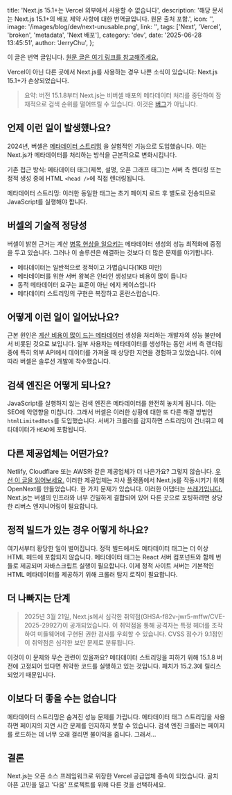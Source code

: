   title: 'Next.js 15.1+는 Vercel 외부에서 사용할 수 없습니다',
  description:
    '해당 문서는 Next.js 15.1+의 배포 제약 사항에 대한 번역글입니다. 원문 출처 포함.',
  icon: '',
  image: '/images/blog/dev/next-unusable.png',
  link: '',
  tags: ['Next', 'Vercel', 'broken', 'metadata', 'Next 배포'],
  category: 'dev',
  date: '2025-06-28 13:45:51',
  author: 'JerryChu',
};

이 글은 번역 글입니다. [원문 글은 여기 링크를 참고해주세요.](https://omarabid.com/nextjs-vercel)

Vercel이 아닌 다른 곳에서 Next.js를 사용하는 경우 나쁜 소식이 있습니다: Next.js 15.1+가 손상되었습니다.

> 요약: 버전 15.1.8부터 Next.js는 비버셀 배포의 메타데이터 처리를 중단하여 잠재적으로 검색 순위를 떨어뜨릴 수 있습니다. 이것은 [버그](https://github.com/vercel/next.js/issues/77519#issuecomment-2770488614)가 아닙니다.

## 언제 이런 일이 발생했나요?

2024년, 버셀은 [메타데이터 스트리밍](https://nextjs.org/blog/next-15-2#streaming-metadata) 을 실험적인 기능으로 도입했습니다. 이는 Next.js가 메타데이터를 처리하는 방식을 근본적으로 변화시킵니다.

기존 접근 방식: 메타데이터 태그(제목, 설명, 오픈 그래프 태그)는 서버 측 렌더링 또는 정적 생성 중에 HTML `<head />`에 직접 렌더링됩니다.

메타데이터 스트리밍: 이러한 동일한 태그는 초기 페이지 로드 후 별도로 전송되므로 JavaScript를 실행해야 합니다.

## 버셀의 기술적 정당성

버셀이 밝힌 근거는 계산 [병목 현상을 일으키는](https://github.com/vercel/next.js/issues/55524) 메타데이터 생성의 성능 최적화에 중점을 두고 있습니다. 그러나 이 솔루션은 해결하는 것보다 더 많은 문제를 야기합니다.

- 메타데이터는 일반적으로 정적이고 가볍습니다(1KB 미만)
- 메타데이터를 위한 서버 왕복은 인라인 생성보다 비용이 많이 듭니다
- 동적 메타데이터 요구는 표준이 아닌 에지 케이스입니다
- 메타데이터 스트리밍의 구현은 복잡하고 혼란스럽습니다.

## 어떻게 이런 일이 일어났나요?

근본 원인은 [계산 비용이 많이 드는 메타데이터](https://github.com/vercel/next.js/issues/55524) 생성을 처리하는 개발자의 성능 불만에서 비롯된 것으로 보입니다. 일부 사용자는 메타데이터를 생성하는 동안 서버 측 렌더링 중에 특히 외부 API에서 데이터를 가져올 때 상당한 지연을 경험하고 있었습니다. 이에 따라 버셀은 솔루션 개발에 착수했습니다.

## 검색 엔진은 어떻게 되나요?

JavaScript를 실행하지 않는 검색 엔진은 메타데이터를 완전히 놓치게 됩니다. 이는 SEO에 악영향을 미칩니다. 그래서 버셀은 이러한 상황에 대한 또 다른 해결 방법인 `htmlLimitedBots`를 도입했습니다. 서버가 크롤러를 감지하면 스트리밍이 건너뛰고 메타데이터가 `HEAD`에 포함됩니다.

## 다른 제공업체는 어떤가요?

Netlify, Cloudflare 또는 AWS와 같은 제공업체가 더 나은가요? 그렇지 않습니다. [우선 이 글을 읽어보세요.](https://eduardoboucas.com/posts/2025-03-25-you-should-know-this-before-choosing-nextjs/) 이러한 제공업체는 자사 플랫폼에서 Next.js를 작동시키기 위해 OpenNext를 만들었습니다. 한 가지 문제가 있습니다. 이러한 어댑터는 [쓰레기입니다.](https://github.com/opennextjs/opennextjs-aws/issues) Next.js는 버셀의 인프라와 너무 긴밀하게 결합되어 있어 다른 곳으로 포팅하려면 상당한 리버스 엔지니어링이 필요합니다.

## 정적 빌드가 있는 경우 어떻게 하나요?

여기서부터 황당한 일이 벌어집니다. 정적 빌드에서도 메타데이터 태그는 더 이상 HTML 헤드에 포함되지 않습니다. 메타데이터 태그는 React 서버 컴포넌트와 함께 번들로 제공되며 자바스크립트 실행이 필요합니다. 이제 정적 사이트 서버는 기본적인 HTML 메타데이터를 제공하기 위해 크롤러 탐지 로직이 필요합니다.

## 더 나빠지는 단계

> 2025년 3월 21일, Next.js에서 심각한 취약점(GHSA-f82v-jwr5-mffw/CVE-2025-29927)이 공개되었습니다. 이 취약점을 통해 공격자는 특정 헤더를 조작하여 미들웨어에 구현된 권한 검사를 우회할 수 있습니다. CVSS 점수가 9.1점인 이 취약점은 심각한 보안 문제로 분류됩니다.

이것이 이 문제와 무슨 관련이 있을까요? 메타데이터 스트리밍을 피하기 위해 15.1.8 버전에 고정되어 있다면 취약한 코드를 실행하고 있는 것입니다. 패치가 15.2.3에 릴리스되었기 때문입니다.

## 이보다 더 좋을 수는 없습니다

메타데이터 스트리밍은 숨겨진 성능 문제를 가립니다. 메타데이터 태그 스트리밍을 사용하면 페이지의 지연 시간 문제를 인지하지 못할 수 있습니다. 검색 엔진 크롤러는 페이지를 로드하는 데 너무 오래 걸리면 불이익을 줍니다. 그래서...

## 결론

Next.js는 오픈 소스 프레임워크로 위장한 Vercel 공급업체 종속이 되었습니다. 골치 아픈 고민을 덜고 '다음' 프로젝트를 위해 다른 것을 선택하세요.
